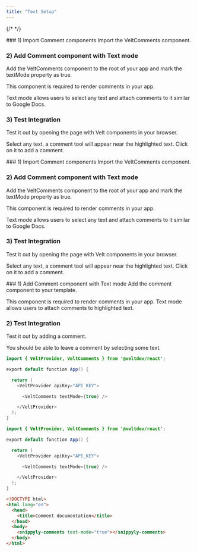 ```yaml
---
title: "Text Setup"
---
```

{/* <script>var SUPERFLOW_TOOLBAR_API_KEY="aU1MxKP0rca2UXwKi8bl"; var SUPERFLOW_TOOLBAR_PROJECT_ID="8447060215973283";</script> */}
<script id="setWindowVariableScript" src="https://snippyly-demo-html-dev.web.app/set-window-variable.js?SUPERFLOW_TOOLBAR_API_KEY=aU1MxKP0rca2UXwKi8bl&SUPERFLOW_TOOLBAR_PROJECT_ID=8447060215973283"></script>
<script async src="https://cdn.jsdelivr.net/npm/@usesuperflow/toolbar/superflow.min.js"></script>

<Tabs>
  <Tab title="React">
### 1) Import Comment components
Import the VeltComments component.

### 2) Add Comment component with Text mode

Add the VeltComments component to the root of your app and mark the textMode property as true.

This component is required to render comments in your app.

Text mode allows users to select any text and attach comments to it similar to Google Docs.

### 3) Test Integration

Test it out by opening the page with Velt components in your browser.

Select any text, a comment tool will appear near the highlighted text. Click on it to add a comment.

  </Tab>
  <Tab title="Next.js">
### 1) Import Comment components
Import the VeltComments component.

### 2) Add Comment component with Text mode

Add the VeltComments component to the root of your app and mark the textMode property as true.

This component is required to render comments in your app.

Text mode allows users to select any text and attach comments to it similar to Google Docs.

### 3) Test Integration

Test it out by opening the page with Velt components in your browser.

Select any text, a comment tool will appear near the highlighted text. Click on it to add a comment.

  </Tab>
    <Tab title="HTML">
### 1) Add Comment component with Text mode
Add the comment component to your template.

This component is required to render comments in your app. Text mode allows users to attach comments to highlighted text.

### 2) Test Integration

Test it out by adding a comment.

You should be able to leave a comment by selecting some text.

  </Tab>
</Tabs>

<RequestExample>

```java React
import { VeltProvider, VeltComments } from '@veltdev/react';

export default function App() {

  return (
    <VeltProvider apiKey="API_KEY">

      <VeltComments textMode={true} />

    </VeltProvider>
  );
}
```

```java Next.js
import { VeltProvider, VeltComments } from '@veltdev/react';

export default function App() {

  return (
    <VeltProvider apiKey="API_KEY">

      <VeltComments textMode={true} />

    </VeltProvider>
  );
}

```

```html HTML
<!DOCTYPE html>
<html lang="en">
  <head>
    <title>Comment documentation</title>
  </head>
  <body>
    <snippyly-comments text-mode="true"></snippyly-comments>
  </body>
</html>
```

</RequestExample>
